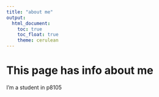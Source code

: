 ```yaml
---
title: "about me"
output:
  html_document:
    toc: true
    toc_float: true
    theme: cerulean
---
```

# This page has info about me

I'm a student in p8105
